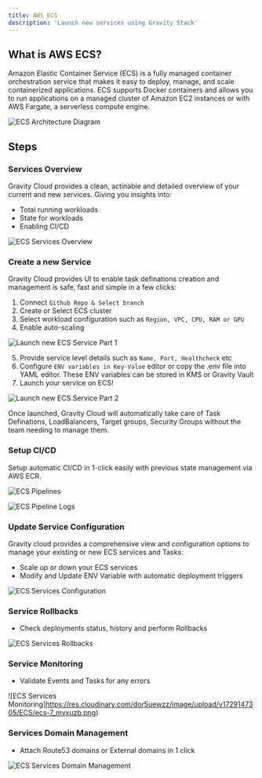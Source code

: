 ```yaml
---
title: AWS ECS
description: 'Launch new services using Gravity Stack'
---
```


## What is AWS ECS?
Amazon Elastic Container Service (ECS) is a fully managed container orchestration service that makes it easy to deploy, manage, and scale containerized applications. ECS supports Docker containers and allows you to run applications on a managed cluster of Amazon EC2 instances or with AWS Fargate, a serverless compute engine.

<img
    className="block"
    src="/images/ecs-aws.png"
    alt="ECS Architecture Diagram"
/>

## Steps

### Services Overview
Gravity Cloud provides a clean, actinable and detailed overview of your current and new services. Giving you insights into:
- Total running workloads
- State for workloads
- Enabling CI/CD

![ECS Services Overview](https://res.cloudinary.com/dor5uewzz/image/upload/v1729147304/ECS/ecs-2_ofvypz.png)

### Create a new Service
Gravity Cloud provides UI to enable task definations creation and management is safe, fast and simple in a few clicks:

1. Connect `Github Repo & Select branch`
2. Create or Select ECS cluster
3. Select workload configuration such as `Region, VPC, CPU, RAM or GPU`
4. Enable auto-scaling

![Launch new ECS Service Part 1](https://res.cloudinary.com/dor5uewzz/image/upload/v1729147304/ECS/ecs-0_bjjlvf.png)

5. Provide service level details such as `Name, Port, Healthcheck` etc
6. Configure `ENV variables in Key-Value` editor or copy the .env file into YAML editor. These ENV variables can be stored in KMS or Gravity Vault
7. Launch your service on ECS!

![Launch new ECS Service Part 2](https://res.cloudinary.com/dor5uewzz/image/upload/v1729147304/ECS/ecs-1_cqjogk.png)

<Note>Once launched, Gravity Cloud will automatically take care of Task Definations, LoadBalancers, Target groups, Security Groups without the team needing to manage them.</Note>

### Setup CI/CD
Setup automatic CI/CD in 1-click easily with previous state management via AWS ECR.

<img
    className="block"
    src="https://res.cloudinary.com/dor5uewzz/image/upload/v1729147305/ECS/ecs-4_boxfab.png"
    alt="ECS Pipelines"
/>

<img
    className="block"
    src="https://res.cloudinary.com/dor5uewzz/image/upload/v1729147305/ECS/ecs-5_q3fguf.png"
    alt="ECS Pipeline Logs"
/>


### Update Service Configuration
Gravity cloud provides a comprehensive view and configuration options to manage your existing or new ECS services and Tasks:
- Scale up or down your ECS services
- Modify and Update ENV Variable with automatic deployment triggers

![ECS Services Configuration](https://res.cloudinary.com/dor5uewzz/image/upload/v1729147305/ECS/ecs-3_nbtubr.png)

### Service Rollbacks
- Check deployments status, history and perform Rollbacks

![ECS Services Rollbacks](https://res.cloudinary.com/dor5uewzz/image/upload/v1729147305/ECS/ecs-6_ekjwba.png)

### Service Monitoring
- Validate Events and Tasks for any errors

![ECS Services Monitoring]https://res.cloudinary.com/dor5uewzz/image/upload/v1729147305/ECS/ecs-7_mvxuzb.png)

### Services Domain Management
- Attach Route53 domains or External domains in 1 click 

![ECS Services  Domain Management](https://res.cloudinary.com/dor5uewzz/image/upload/v1729147305/ECS/ecs-8_zpdlmw.png)
